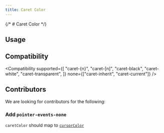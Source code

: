 ```yaml
---
title: Caret Color
---
```



{/* # Caret Color */}

## Usage

<Usage />

## Compatibility

<Compatibility
  supported={[
    "caret-{n}",
    "caret-[n]",
    "caret-black",
    "caret-white",
    "caret-transparent",
  ]}
  none={["caret-inherit", "caret-current"]}
/>

## Contributors

We are looking for contributors for the following:

### Add `pointer-events-none`

`caretColor` should map to [`cursorColor`](https://reactnative.dev/docs/textinput#cursorcolor-android)
